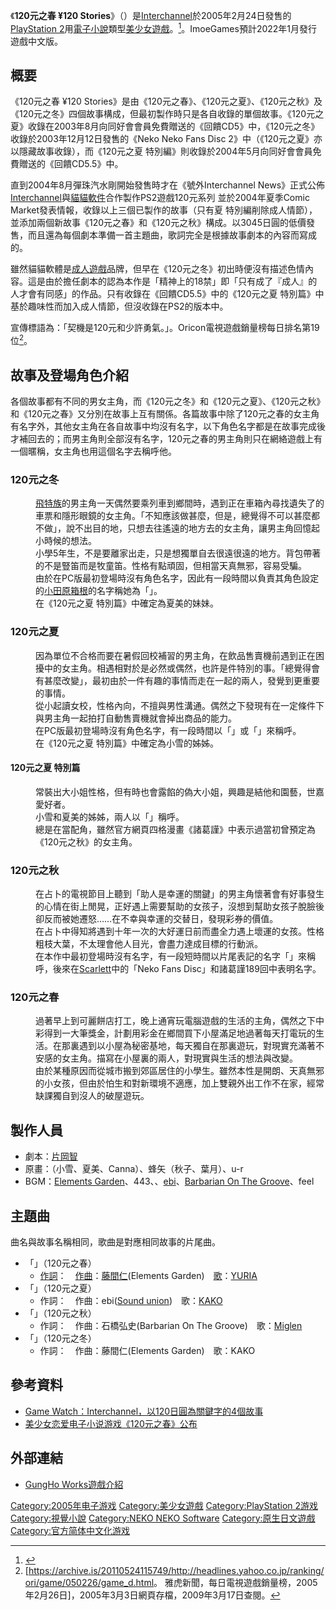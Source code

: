 {{Infobox animanga/Headerofja
|標題= 120元之春 ¥120 Stories
|圖像= 120 yen no Haru logo.gif
|尺寸= 150px
|說明= 
|日文名稱= 120円の春 ¥120 Stories
|英文名稱= 
|假名= ひゃくにじゅうえんのはる<br />ひゃくにじゅうえんストーリーズ
|羅馬字= Hyakunijūen no Haru<br />Hyakunijūen no Stōrīzu
|類型= 溫馨
}}
{{Infobox animanga/Game
|標題= 120元之春 ¥120 Stories
|遊戲類型= [[視覺小說|視覺小說]]
|使用平臺= [[PlayStation_2|PlayStation 2]]
|遊戲引擎= 
|開發團隊= [[貓貓軟體|貓貓軟體]]
|代理商=[[Interchannel|Interchannel]]<br/>ImoeGames
|製作人= 
|監製= {{lang|ja|片岡とも}}
|腳本= {{lang|ja|片岡とも}}
|人物設定= {{lang|ja|オダワラハコネ}}、蜂矢
|音樂= 
|遊戲人數= 1
|發售日= 2005年2月24日
|對象年齡= [[CERO|CERO]] 15
|結局數= 6
}}
{{Infobox animanga/Footerofja}}
《'''120元之春 ¥120 Stories'''》（{{lang|ja|120円の春 ¥120Stories}}）是[[Interchannel-Holon|Interchannel]]於2005年2月24日發售的[[PlayStation_2|PlayStation 2]]用[[電子小說|電子小說]]類型[[美少女遊戲|美少女遊戲]]。<ref>{{cite web|title=120円の春|url=https://www.famitsu.com/cominy/?m=pc&a=page_h_title&title_id=10735|website=[[ファミ通.com|ファミ通.com]]|language=ja|accessdate=2017-02-04|archive-date=2017-02-05|archive-url=https://web.archive.org/web/20170205095641/https://www.famitsu.com/cominy/?m=pc&a=page_h_title&title_id=10735|dead-url=no}}</ref>。ImoeGames預計2022年1月發行遊戲中文版。

== 概要 ==
《120元之春 ¥120 Stories》是由《120元之春》、《120元之夏》、《120元之秋》及《120元之冬》四個故事構成，但最初製作時只是各自收錄的單個故事。《120元之夏》收錄在2003年8月向同好會會員免費贈送的《回饋CD5》中，《120元之冬》收錄於2003年12月12日發售的《Neko Neko Fans Disc 2》中（《120元之夏》亦以隱藏故事收錄），而《120元之夏 特別編》則收錄於2004年5月向同好會會員免費贈送的《回饋CD5.5》中。

直到2004年8月彈珠汽水剛開始發售時才在《號外Interchannel News》正式公佈[[Interchannel|Interchannel]]與[[貓貓軟件|貓貓軟件]]合作製作PS2遊戲120元系列<!--當時未定名稱-->並於2004年夏季Comic Market發表情報，收錄以上三個已製作的故事（只有夏 特別編削除成人情節），並添加兩個新故事《120元之春》和《120元之秋》構成。以3045日圓的低價發售，而且還為每個劇本準備一首主題曲，歌詞完全是根據故事劇本的內容而寫成的。

雖然貓貓軟體是[[日本成人遊戲|成人遊戲]]品牌，但早在《120元之冬》初出時便沒有描述色情內容。這是由於擔任劇本的{{lang|ja|[[片岡とも|片岡とも]]}}認為本作是「精神上的18禁」即「只有成了『成人』的人才會有同感」的作品。只有收錄在《回饋CD5.5》中的《120元之夏 特別篇》中基於趣味性而加入成人情節，但沒收錄在PS2的版本中。

宣傳標語為：「契機是120元和少許勇氣。」。Oricon電視遊戲銷量榜每日排名第19位<ref>[https://archive.is/20110524115749/http://headlines.yahoo.co.jp/ranking/ori/game/050226/game_d.html。 雅虎新聞，每日電視遊戲銷量榜，2005年2月26日]，2005年3月3日網頁存檔，2009年3月17日查閱。</ref>。

== 故事及登場角色介紹 ==
各個故事都有不同的男女主角，而《120元之冬》和《120元之夏》、《120元之秋》和《120元之春》又分別在故事上互有關係。各篇故事中除了120元之春的女主角有名字外，其他女主角在各自故事中均沒有名字，以下角色名字都是在故事完成後才補回去的；而男主角則全部沒有名字，120元之春的男主角則只在網絡遊戲上有一個暱稱{{nihongo|櫻|サクラ}}，女主角也用這個名字去稱呼他。

=== 120元之冬 ===
: [[飛特族|飛特族]]的男主角一天偶然要乘列車到鄉間時，遇到正在車箱內尋找遺失了的車票和隱形眼鏡的女主角。「不知應該做甚麼，但是，總覺得不可以甚麼都不做」，說不出目的地，只想去往遙遠的地方去的女主角，讓男主角回憶起小時候的想法。
; {{nihongo|小雪|小雪（こゆき）||[[配音員|聲]]：[[鷹月櫻|鷹月櫻]]（PC版）／[[田口宏子|田口宏子]]（PS2版）}}
: 小學5年生，不是要離家出走，只是想獨單自去很遠很遠的地方。背包帶著的不是豎笛而是牧童笛。性格有點頑固，但相當天真無邪，容易受騙。
: 由於在PC版最初登場時沒有角色名字，因此有一段時間以負責其角色設定的[[小田原箱根|小田原箱根]]的名字稱她為「{{nihongo|冬箱根|冬ハコネ}}」。
: 在《120元之夏 特別篇》中確定為夏美的妹妹。

=== 120元之夏 ===
: 因為單位不合格而要在暑假回校補習的男主角，在飲品售賣機前遇到正在困擾中的女主角。相遇相對於是必然或偶然，也許是件特別的事。「總覺得會有甚麼改變」，最初由於一件有趣的事情而走在一起的兩人，發覺到更重要的事情。
; {{nihongo|夏美|なつみ||聲：鷹月櫻（PC版）／田口宏子（PS2版）}}
: 從小起讀女校，性格內向，不擅與男性溝通。偶然之下發現有在一定條件下與男主角一起拍打自動售賣機就會掉出商品的能力。
: 在PC版最初登場時沒有角色名字，有一段時間以「{{nihongo|箱根小姐|ハコネさん}}」或「{{nihongo|冬箱根|冬ハコネ}}」來稱呼。
: 在《120元之夏 特別篇》中確定為小雪的姊姊。

==== 120元之夏 特別篇 ====
; {{nihongo|Canna|カンナ||聲：[[佐藤美佳子|佐藤美佳子]]}}
: 常裝出大小姐性格，但有時也會露餡的偽大小姐，興趣是結他和園藝，世嘉愛好者。
: 小雪和夏美的姊姊，兩人以「{{nihongo|Canna姊姊|カンナねーちゃん}}」稱呼。
: 總是在當配角，雖然官方網頁四格漫畫《諸葛謹》中表示過當初曾預定為《120元之秋》的女主角。

=== 120元之秋 ===
: 在占卜的電視節目上聽到「助人是幸運的關鍵」的男主角懷著會有好事發生的心情在街上閒晃，正好遇上需要幫助的女孩子，沒想到幫助女孩子脫臉後卻反而被她遷怒……在不幸與幸運的交替日，發現彩券的價值。
; {{nihongo|秋子|秋子（あきこ）||聲：[[河本明子|河本明子]]}}
: 在占卜中得知將遇到十年一次的大好運日前而盡全力遇上壞運的女孩。性格粗枝大葉，不太理會他人目光，會盡力達成目標的行動派。
: 在本作中最初登場時沒有名字，有一段短時間以片尾表記的名字「{{nihongo|秋小姐|秋さん}}」來稱呼，後來在[[Scarlett|Scarlett]]中的「Neko Fans Disc」和諸葛謹189回中表明名字。

=== 120元之春 ===
: 過著早上到可麗餅店打工，晚上通宵玩電腦遊戲的生活的主角，偶然之下中彩得到一大筆獎金，計劃用彩金在鄉間買下小屋滿足地過著每天打電玩的生活。在那裏遇到以小屋為秘密基地，每天獨自在那裏遊玩，對現實充滿著不安感的女主角。描寫在小屋裏的兩人，對現實與生活的想法與改變。
; {{nihongo|中村葉月|中村 葉月（なかむら はづき）||聲：[[能登麻美子|能登麻美子]]}}
: 由於某種原因而從城市搬到郊區居住的小學生。雖然本性是開朗、天真無邪的小女孩，但由於怕生和對新環境不適應，加上雙親外出工作不在家，經常缺課獨自到沒人的破屋遊玩。

== 製作人員 ==
*劇本：[[片岡智|片岡智]]
*原畫：{{lang|ja|[[オダワラハコネ|オダワラハコネ]]}}（小雪、夏美、Canna）、蜂矢（秋子、葉月）、u-r
*BGM：[[Elements_Garden|Elements Garden]]、443、{{lang|ja|猫野こめっと}}、[[ebi|ebi]]、[[Barbarian_On_The_Groove|Barbarian On The Groove]]、feel

== 主題曲 ==
曲名與故事名稱相同，歌曲是對應相同故事的片尾曲。
* 「{{lang|ja|'''120円の春'''}}」（120元之春）
** [[作詞|作詞]]：{{lang|ja|片岡とも}}　[[作曲|作曲]]：[[藤間仁|藤間仁]](Elements Garden)　[[歌手|歌]]：[[YURIA|YURIA]]
* 「{{lang|ja|'''120円の夏'''}}」（120元之夏）
** 作詞：{{lang|ja|片岡とも}}　作曲：ebi([[Sound_union|Sound union]])　歌：[[KAKO|KAKO]]
* 「{{lang|ja|'''120円の秋'''}}」（120元之秋）
** 作詞：{{lang|ja|[[やなちぃ|やなちぃ]]}}　作曲：石橋弘史(Barbarian On The Groove)　歌：[[Miglen|Miglen]]
* 「{{lang|ja|'''120円の冬'''}}」（120元之冬）
** 作詞：{{lang|ja|片岡とも}}　作曲：藤間仁(Elements Garden)　歌：KAKO

== 參考資料 ==
{{reflist}}
*[http://game.watch.impress.co.jp/docs/20050202/120yen.htm Game Watch：Interchannel，以120日圓為關鍵字的4個故事]{{Wayback|url=http://game.watch.impress.co.jp/docs/20050202/120yen.htm |date=20121219014835 }}{{ja}}
*[https://archive.is/20080821132447/http://www.d1d1.com/tvgame/ps2/news/2005-02-05/news549i559i39284.html 美少女恋爱电子小说游戏《120元之春》公布]{{zh-hans}}

== 外部連結 ==
*[https://web.archive.org/web/20090418000332/http://www.gunghoworks.jp/game/120/ GungHo Works遊戲介紹]{{ja}}

{{DEFAULTSORT:120en no Haru}}
[[Category:2005年电子游戏|Category:2005年电子游戏]]
[[Category:美少女遊戲|Category:美少女遊戲]]
[[Category:PlayStation_2游戏|Category:PlayStation 2游戏]]
[[Category:視覺小說|Category:視覺小說]]
[[Category:NEKO_NEKO_Software|Category:NEKO NEKO Software]]
[[Category:原生日文遊戲|Category:原生日文遊戲]]
[[Category:官方简体中文化游戏|Category:官方简体中文化游戏]]